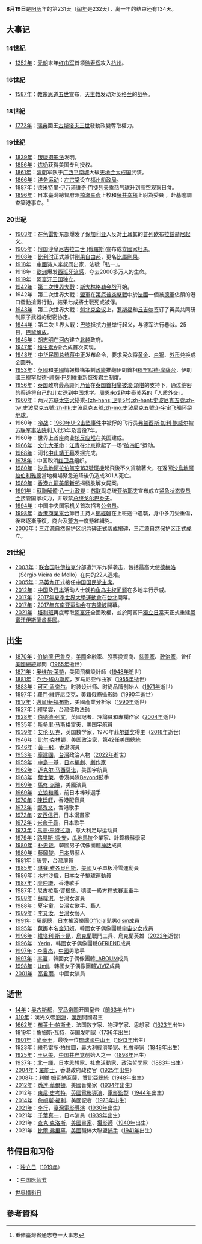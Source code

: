 {{DayInMonth|8}}

'''8月19日'''是[[阳历|阳历]]年的第231天（[[闰年|闰年]]是232天），离一年的结束还有134天。

== 大事记 ==
=== 14世紀 ===
* [[1352年|1352年]]：[[元朝|元朝]]末年[[红巾军|红巾军]]首领[[徐寿辉|徐寿辉]]攻入[[杭州|杭州]]。

=== 16世紀 ===
* [[1587年|1587年]]：[[教宗|教宗]][[思道五世|思道五世]]宣布，[[天主教|天主教]]发动对[[英格兰|英格兰]]的[[战争|战争]]。

=== 18世紀 ===
* [[1772年|1772年]]：[[瑞典|瑞典]]國王[[古斯塔夫三世|古斯塔夫三世]]發動政變奪取權力。

=== 19世紀 ===
* [[1839年|1839年]]：[[银版摄影法|银版摄影法]]发明。
* [[1856年|1856年]]：[[炼奶|炼奶]]获得美国专利授权。
* [[1861年|1861年]]：[[清朝|清朝]]军队于[[广西|广西]][[平南城|平南城]]大破[[天地会|天地会]][[大成国|大成国]]武装。
* [[1866年|1866年]]：[[洋务运动|洋务运动]]：[[左宗棠|左宗棠]]设立[[福州船政局|福州船政局]]。
* [[1887年|1887年]]：[[德米特里·伊万诺维奇·门捷列夫|德米特里·伊万诺维奇·门捷列夫]]乘热气球升到高空观察日食。
* [[1896年|1896年]]：日本臺灣總督府派[[楠瀨幸彥|楠瀨幸彥]]上校和[[藤井幸槌|藤井幸槌]]上尉為委員 ，赴基隆調查築港事宜。<ref>重修臺灣省通志卷一大事志</ref>

=== 20世紀 ===
* [[1903年|1903年]]：在[[色雷斯|色雷斯]]东部爆发了[[保加利亚|保加利亚]]人反对[[土耳其|土耳其]]的[[普列欧布拉兹赫尼起义|普列欧布拉兹赫尼起义]]。
* [[1905年|1905年]]：[[俄国沙皇|俄国沙皇]][[尼古拉二世_(俄羅斯)|尼古拉二世 (俄羅斯)]]宣布成立[[國家杜馬|國家杜馬]]。
* [[1908年|1908年]]：[[比利时|比利时]]正式兼併[[剛果自由邦|剛果自由邦]]，更名[[比屬剛果|比屬剛果]]。
* [[1918年|1918年]]：[[中國|中國]]诗人[[李叔同|李叔同]]出家，法號「弘一」。
* 1918年：[[欧洲|欧洲]]爆发[[西班牙流感|西班牙流感]]，夺去2000多万人的生命。
* [[1919年|1919年]]：[[阿富汗王国|阿富汗王国]]独立。
* [[1942年|1942年]]：[[第二次世界大戰|第二次世界大戰]]：[[斯大林格勒会战|斯大林格勒会战]]开始。
* 1942年：第二次世界大戰：[[盟軍|盟軍]]在[[第厄普突擊戰|第厄普突擊戰]]中於[[法國|法國]]一個被[[德軍|德軍]]佔領的港口發動搶灘行動，結果七成將士戰死或被俘。
* [[1943年|1943年]]：第二次世界大戰：[[魁北克会议|魁北克会议]]上，[[富兰克林·德拉诺·罗斯福|罗斯福]]和[[丘吉尔|丘吉尔]]签订了英美共同研制原子武器的秘密协定。
* [[1944年|1944年]]：第二次世界大戰：[[巴黎|巴黎]]抵抗力量举行起义，与德军进行巷战。25日，[[巴黎解放|巴黎解放]]。
* [[1945年|1945年]]：[[胡志明|胡志明]]在[[河内|河内]]建立[[北越|北越]]政府。
* [[1947年|1947年]]：[[维生素A|维生素A]]全合成首次实现。
* [[1948年|1948年]]：[[中华民国总统|中华民国总统]][[蒋中正|蒋中正]]发布命令，要求民众将[[黄金|黄金]]、[[银|白银]]、[[外币|外币]]兑换成[[金圆券|金圆券]]。
* [[1953年|1953年]]：[[英國|英國]]和[[美國|美國]]情報機構策劃[[1953年伊朗政變|政變]]推翻伊朗首相[[穆罕默德·摩薩台|穆罕默德·摩薩台]]，伊朗國王[[穆罕默德-禮薩·巴列維|穆罕默德-禮薩·巴列維]]重新恢復君主制度。
* [[1956年|1956年]]：[[泰国|泰国]]政府最高顾问[[乃讪|乃讪]]在[[泰国首相|泰国首相]][[鑾披汶·頌堪|鑾披汶·頌堪]]的支持下，通过绝密的渠道将自己的儿女送到中国求学。[[周恩来|周恩来]]戏称中泰关系的「人质外交」。
* [[1960年|1960年]]：两只[[苏联太空犬|苏联太空犬]]搭乘[[史波尼克5号|-{zh-hans:卫星5号;zh-hant:史波尼克五號;zh-tw:史波尼克五號;zh-hk:史波尼克五號;zh-mo:史波尼克五號;}-]][[宇宙飞船|宇宙飞船]]环绕[[地球|地球]]。
* 1960年：[[冷战|冷战]]：[[1960年U-2击坠事件|1960年U-2击坠事件]]中被俘的飞行员[[弗兰西斯·加利·鲍威尔|弗兰西斯·加利·鲍威尔]]被[[苏联军事法院|苏联军事法院]]判入狱3年及苦役7年。
* 1960年：世界上首座商业[[核反应堆|核反应堆]]在美国建成。
* [[1966年|1966年]]：[[文化大革命|文化大革命]]：[[江青|江青]]在[[北京|北京]]掀起了一场“[[破四旧|破四旧]]”运动。
* [[1968年|1968年]]：河北[[中山靖王墓|中山靖王墓]]发掘完成。
* [[1978年|1978年]]：中国取消[[红卫兵|红卫兵]]组织。
* [[1980年|1980年]]：[[沙烏地阿拉伯航空163號班機|沙烏地阿拉伯航空163號班機]]起飛後不久貨艙著火，在返回[[沙烏地阿拉伯|沙烏地阿拉伯]][[利雅德|利雅德]]當地機場緊急迫降後仍造成301人死亡。
* [[1989年|1989年]]：[[香港|香港]][[九龍|九龍]][[美孚新邨|美孚新邨]]揭發肢解女屍案。
* [[1991年|1991年]]：[[蘇聯解體|蘇聯解體]]·[[八一九政變|八一九政變]]：[[苏联|苏联]]副总统[[亚纳耶夫|亚纳耶夫]]宣布成立[[紧急状态委员会_(苏联)|紧急状态委员会]]接管国家权力，并软禁[[蘇聯總統|总统]][[戈尔巴乔夫|戈尔巴乔夫]]。
* [[1994年|1994年]]：中国中央国家机关首次招考[[公务员|公务员]]。
* [[1998年|1998年]]：[[香港商業電台|香港商業電台]]節目主持人[[鄭經翰|鄭經翰]]在上班途中遇襲，身中多刀受重傷，後來逐漸康復。商台及[[警方|警方]]一度懸紅緝兇。
* [[2000年|2000年]]：[[三江源自然保护区纪念碑|三江源自然保护区纪念碑]]正式落成揭碑，[[三江源自然保护区|三江源自然保护区]]正式成立。

=== 21世紀 ===
* [[2003年|2003年]]：[[联合国|联合国]]驻[[伊拉克|伊拉克]]分部遭汽车炸弹袭击，包括最高大使[[德梅洛|德梅洛]]（Sérgio Vieira de Mello）在内的22人遇难。
* [[2005年|2005年]]：[[马英九|马英九]]正式接任[[中国国民党主席|中国国民党主席]]。
* [[2012年|2012年]]：[[中国|中国]]及[[日本|日本]]活动人士就[[钓鱼岛主权问题|钓鱼岛主权问题]]在多地举行示威。
* [[2017年|2017年]]：[[2017年夏季世界大學運動會|2017年夏季世界大學運動會]]在[[臺北市|台北]]開幕。
* [[2017年|2017年]]：[[2017年东南亚运动会|2017年东南亚运动会]]在[[吉隆坡|吉隆坡]]開幕。
* [[2021年|2021年]]：[[塔利班|塔利班]]再度奪取[[阿富汗|阿富汗]]全國政權，並於阿富汗[[獨立日|獨立日]]當天正式重建[[阿富汗伊斯蘭酋長國|阿富汗伊斯蘭酋長國]]。

== 出生 ==
* [[1870年|1870年]]：[[伯納德·巴魯克|伯納德·巴魯克]]，[[美國|美國]]金融家、股票投資商、[[慈善家|慈善家]]、[[政治家|政治家]]，曾任[[美國總統|美國總統]]顧問（[[1965年|1965年]]逝世）
* [[1871年|1871年]]：[[奥维尔·莱特|奥维尔·莱特]]，美國飛機設計師（[[1948年|1948年]]逝世）
* [[1881年|1881年]]：[[乔治·埃内斯库|乔治·埃内斯库]]，罗马尼亚作曲家（[[1955年|1955年]]逝世）
* [[1883年|1883年]]：[[可可·香奈尔|可可·香奈尔]]，时装设计师、时尚品牌创始人（[[1971年|1971年]]逝世）
* [[1897年|1897年]]：[[羅門·維許尼亞克|羅門·維許尼亞克]]，美籍俄裔攝影師（[[1990年|1990年]]逝世）
* [[1917年|1917年]]：[[邁爾康·福布斯|邁爾康·福布斯]]，美國產業分析家（[[1990年|1990年]]逝世）
* [[1927年|1927年]]：[[釋星雲|釋星雲]]，台灣佛教法師
* [[1928年|1928年]]：[[伯纳德·列文|伯纳德·列文]]，英國記者、評論員和專欄作家（[[2004年|2004年]]逝世）
* [[1935年|1935年]]：[[斯多里·马斯格雷夫|斯多里·马斯格雷夫]]，美国宇航員
* [[1939年|1939年]]：[[艾倫·貝克_(數學家)|艾伦·贝克]]，英国数学家，1970年[[菲尔兹奖|菲尔兹奖]]得主（[[2018年|2018年]]逝世）
* [[1946年|1946年]]：[[比尔·克林顿|比尔·克林顿]]，美国政治家，第42任[[美国总统|美国總統]]
* [[1946年|1946年]]：[[黃一飛|黃一飛]]，香港演員
* [[1953年|1953年]]：[[龐建國|龐建國]]，[[台灣|台灣]]政治人物（[[2022年|2022年]]逝世）
* [[1959年|1959年]]：[[中島一基|中島一基]]，[[日本|日本]][[編劇|編劇]]、[[劇作家|劇作家]]
* [[1962年|1962年]]：[[迈克尔·马西莫诺|迈克尔·马西莫诺]]，美国宇航員
* [[1963年|1963年]]：[[葉世榮|葉世榮]]，香港樂隊[[Beyond|Beyond]]鼓手
* [[1969年|1969年]]：[[馬修·派瑞|馬修·派瑞]]，美國演員
* [[1969年|1969年]]：[[立浪和義|立浪和義]]，前日本棒球選手
* [[1970年|1970年]]：[[陳廷軒_(配音員)|陳廷軒]]，香港配音員
* [[1972年|1972年]]：[[鄭秀文|鄭秀文]]，香港歌手
* [[1972年|1972年]]：[[安西信行|安西信行]]，日本漫畫家
* [[1972年|1972年]]：[[米倉千尋|米倉千尋]]，日本歌手
* [[1973年|1973年]]：[[馬高·馬特拉斯|馬高·馬特拉斯]]，意大利足球运动員
* [[1979年|1979年]]：[[路易斯·馮·安|路易斯·馮·安]]，[[瓜地馬拉|瓜地馬拉]]企業家、計算機科學家
* [[1980年|1980年]]：[[前进_(艺人)|朴忠栽]]，韓國男子偶像團體[[神話_(组合)|神話]]成員
* [[1980年|1980年]]：[[藤岡靛|藤岡靛]]，[[日本|日本]]男藝人
* [[1981年|1981年]]：[[唐豐|唐豐]]，台灣演員
* [[1985年|1985年]]：[[琳賽·雅各貝利斯|琳賽·雅各貝利斯]]，[[美國|美國]]女子單板滑雪運動員
* [[1986年|1986年]]：[[木村沙織|木村沙織]]，[[日本|日本]]女子排球運動員
* [[1987年|1987年]]：[[廖仲謙|廖仲謙]]，香港歌手
* [[1987年|1987年]]：[[尼古拉斯·賀根堡|尼古拉斯·賀根堡]]，[[德國|德國]]一級方程式賽車車手
* [[1988年|1988年]]：[[蘇暐淇|蘇暐淇]]，台灣女演員
* [[1988年|1988年]]：[[夏宇童|夏宇童]]，台灣女歌手、藝人
* [[1989年|1989年]]：[[李又汝|李又汝]]，[[台灣|台灣]]女藝人
* [[1991年|1991年]]：[[藤原聰|藤原聰]]，[[日本|日本]]搖滾樂團[[Official髭男dism|Official髭男dism]]成員
* [[1995年|1995年]]：[[苞娜|苞娜]]本名[[金知妍|金知妍]]，韓國女子偶像團體[[宇宙少女|宇宙少女]]成員
* [[1996年|1996年]]：[[維塔利·斯卡昆|維塔利·斯卡昆]]，[[烏克蘭|烏克蘭]]戰鬥工兵、烏克蘭英雄（[[2022年|2022年]]逝世）
* [[1996年|1996年]]：[[Yerin|Yerin]]，韩國女子偶像團體[[GFRIEND|GFRIEND]]成員
* [[1997年|1997年]]：[[李袁杰|李袁杰]]，[[中國|中國]]男歌手
* [[1997年|1997年]]：[[率濱|率濱]]，韓國女子偶像團體[[LABOUM|LABOUM]]成員
* [[1998年|1998年]]：[[Umji|Umji]]，韩國女子偶像團體[[VIVIZ|VIVIZ]]成員
* [[2001年|2001年]]：[[高君雨|高君雨]]，中國女演員

== 逝世 ==
* [[14年|14年]]：[[奥古斯都|奥古斯都]]，[[罗马帝国|罗马帝国]]开国皇帝（[[前63年|前63年]]出生）
* [[310年|310年]]：漢光文帝[[劉淵|劉淵]]，[[漢趙|漢趙]]開國君王
* [[1662年|1662年]]：[[布莱士·帕斯卡|布莱士·帕斯卡]]，法国数学家、物理学家、思想家（[[1623年|1623年]]出生）
* [[1819年|1819年]]：[[詹姆斯·瓦特|詹姆斯·瓦特]]，英国发明家（[[1736年|1736年]]出生）
* [[1901年|1901年]]：[[尚泰王|尚泰王]]，最後一位[[琉球國|琉球國]][[琉球君主列表|中山王]]（[[1843年|1843年]]出生）
* [[1923年|1923年]]：[[維弗雷多·柏拉圖|維弗雷多·柏拉圖]]，[[義大利|義大利]][[經濟學家|經濟學家]]、[[社會學家|社會學家]]（[[1848年|1848年]]出生）
* [[1925年|1925年]]：[[王尽美|王尽美]]，[[中国共产党|中国共产党]]创始人之一（[[1898年|1898年]]出生）
* [[1937年|1937年]]：[[北一輝|北一輝]]，[[日本|日本]][[思想家|思想家]]、[[社會活動家|社會活動家]]、[[政治哲學家|政治哲學家]]（[[1883年|1883年]]出生）
* [[2004年|2004年]]：[[羅能士|羅能士]]，香港政府政務官（[[1925年|1925年]]出生）
* [[2008年|2008年]]：[[利維·姆瓦納瓦薩|利維·姆瓦納瓦薩]]，[[贊比亞總統列表|贊比亞總統]]（[[1948年|1948年]]出生）
* [[2012年|2012年]]：[[悉達·華爾頓|悉達·華爾頓]]，美國音樂家（[[1934年|1934年]]出生）
* 2012年：[[東尼·史考特|東尼·史考特]]，[[英國|英國]][[電影導演|電影導演]]、[[電影監製|電影監製]]（[[1944年|1944年]]出生）
* [[2014年|2014年]]：[[詹姆斯·佛利_(記者)|詹姆斯·福利]]，美國記者（[[1973年|1973年]]出生）
* [[2021年|2021年]]：[[李行|李行]]，[[臺灣|臺灣]][[電影導演|電影導演]]（[[1930年|1930年]]出生）
* 2021年：[[千葉真一|千葉真一]]，日本演員（[[1939年|1939年]]出生）
* 2021年：[[查克·克洛斯|查克·克洛斯]]，[[美國|美國]][[畫家|畫家]]、[[攝影師|攝影師]]（[[1940年|1940年]]出生）
* 2021年：[[比爾·弗里罕|比爾·弗里罕]]，[[美國|美國]]職棒大聯盟[[捕手|捕手]]（[[1941年|1941年]]出生）

== 节假日和习俗 ==
* {{AFG}}：[[独立日|独立日]]（[[1919年|1919年]]）
* {{PRC}}：[[中国医师节|中国医师节]]
* [[世界攝影日|世界攝影日]]

== 參考資料 ==
{{Reflist}}

{{commonscat|19 August}}
{{月份}}